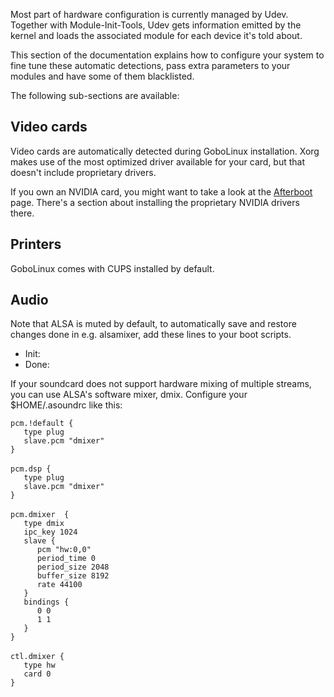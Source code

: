 {{Handbook Navigation}}

Most part of hardware configuration is currently managed by Udev. Together with Module-Init-Tools, Udev gets information emitted by the kernel and loads the associated module for each device it's told about.

This section of the documentation explains how to configure your system to fine tune these automatic detections, pass extra parameters to your modules and have some of them blacklisted.

The following sub-sections are available:

== Video cards ==

Video cards are automatically detected during GoboLinux installation. Xorg makes use of the most optimized driver available for your card, but that doesn't include proprietary drivers.

If you own an NVIDIA card, you might want to take a look at the [[Afterboot]] page. There's a section about installing the proprietary NVIDIA drivers there.

== Printers ==

GoboLinux comes with CUPS installed by default.

== Audio ==

Note that ALSA is muted by default, to automatically save and restore changes done in e.g. alsamixer, add these lines to your boot scripts.

* Init: <blockquote>Exec "Restoring ALSA settings..."     alsactl restore</pre>
* Done: <blockquote>Exec "Storing ALSA settings..."       alsactl store</pre>

If your soundcard does not support hardware mixing of multiple streams, you can use ALSA's software mixer, dmix. Configure your $HOME/.asoundrc like this:

 pcm.!default {
    type plug
    slave.pcm "dmixer"
 }
 
 pcm.dsp {
    type plug
    slave.pcm "dmixer"
 }
 
 pcm.dmixer  {
    type dmix
    ipc_key 1024
    slave {
       pcm "hw:0,0"
       period_time 0
       period_size 2048
       buffer_size 8192
       rate 44100
    }
    bindings {
       0 0
       1 1
    }
 }
 
 ctl.dmixer {
    type hw
    card 0
 }
